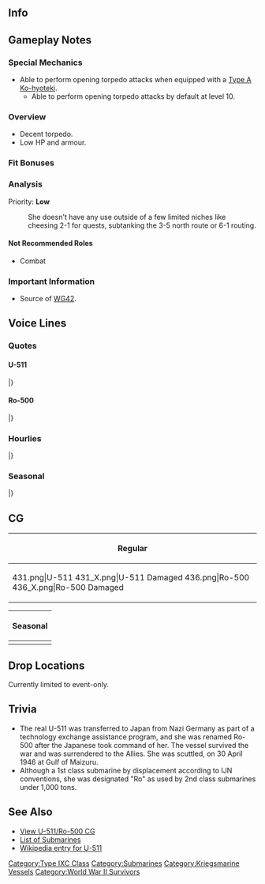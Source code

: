 ==Info==
{{KanmusuInfo|ID=231}}
{{KanmusuInfo|ID=231a}}
{{KanmusuInfo|ID=236}}

==Gameplay Notes==
===Special Mechanics===
* Able to perform opening torpedo attacks when equipped with a [[Type A Ko-hyoteki]].
** Able to perform opening torpedo attacks by default at level 10.

===Overview===
* Decent torpedo.
* Low HP and armour.

===Fit Bonuses===
{{:{{BASEPAGENAME}}/Equipment Bonuses}}

===Analysis===
Priority: '''Low'''

: She doesn't have any use outside of a few limited niches like cheesing 2-1 for quests, subtanking the 3-5 north route or 6-1 routing. 

====Not Recommended Roles====
* Combat

===Important Information===
* Source of [[WG42]]. <U-511>

==Voice Lines==
===Quotes===
====U-511====
{{ShipquoteHeader}}
{{ShipquoteKai
|scenario = Introduction
|origin = ドイツ海軍所属、潜水艦U-511です。ユーとお呼びください。少し遠出してきました。よろしくお願い致します。
|translation = I'm the Kriegsmarine submarine, U-511. Please call me Yuu. I've come from pretty far away. Please take good care of me.
|audio = U-511-Introduction.ogg
}}
{{ShipquoteKai
|scenario = Library
|origin = ドイツ海軍のUボート、潜水艦U-511……です。
頑張って、ここまで来ました。 
皆と仲良くなれたら…いいなって…ここの文化に馴染めたらいいなって…思います。
|translation = I'm the Kriegsmarine submarine... U-511.
I did my best to come all the way here.
I think... it'd be good if I can get along with everyone... and also... adapt to the culture here.
|audio = U-511-Library.ogg
}}
{{ShipquoteKai
|scenario = Secretary 1
|origin = Guten morgen。
|translation = Good morning.
|audio = U-511-Secretary_1.ogg
}}
{{ShipquoteKai
|scenario = Secretary 2
|origin = 知ってる…それ、この艦隊の挨拶でしょ？変わってるね。
|translation = I know... That's, the greeting this fleet uses right? It's different.
|audio = U-511-Secretary_2.ogg
}}
{{ShipquoteKai
|scenario = Secretary 3
|origin = 郷に入っては郷に従えって聞いたけど…まぁ…どうなのかなって
|translation = I've been told "When in Rome do as the Romans do" but... Well... What should I do?<ref>"郷に入っては郷に従え" literally means "Submit to the town you're in". A saying meaning "follow the customs of the place you are at".</ref>
|audio = U-511-Secretary_3.ogg
}}
{{ShipquoteKai
|scenario = Secretary Idle
|origin = ユー…なんか間違えたかな…大丈夫かな…不安…ちゃんと出来てる…かな…
|translation = Did I... do something wrong? ...Is everything alright? I'm... not sure if I can do it... properly...
|audio = U-511-Idle.ogg
}}
{{ShipquoteKai
|scenario = Secretary Idle
|kai = yes
|origin = Ad…提督。ゆう…ちゃんと出来てる…ですか？そう…　…Danke！
|translation = Ad... Admiral. Did... I do it properly...? Is that so... Thanks!
|audio = U-511Kai-Idle.ogg
}}
{{ShipquoteKai
|scenario = Secretary (Married)
|origin = Admir…じゃなかった。っと…提督、いつもありがとう…です。
|translation = Admir... No wait. Ad... Admiral, thanks... for everything.
|audio = U-511-Wedding_Line.ogg
}}
{{ShipquoteKai
|scenario = Wedding
|origin = Admiral…どうしたの？この指輪…ゆーに？Da-、danke…そ、その…Danke！
|translation = Admiral... what's wrong? Is this ring for... me? Th-thanks... U-ummm... Thanks!
|audio = U-511-Wedding.ogg
}}
{{ShipquoteKai
|scenario = Player's Score
|origin = 状況報告…かな？わかった…
|translation = You want... a status report? I understand...
|audio = U-511-Looking_At_Scores.ogg
}}
{{ShipquoteKai
|scenario = Joining the Fleet
|origin = ユー…出撃します。
|translation = I'm... sortieing.
|audio = U-511-Joining_A_Fleet.ogg
}}
{{ShipquoteKai
|scenario = Equipment 1
|origin = 改装…うん…Danke
|translation = A remodel... Yeah... Thanks.
|audio = U-511-Equipment_1.ogg
}}
{{ShipquoteKai
|scenario = Equipment 2
|origin = Danke…ありがとう…あってる？
|translation = Thanks... Thanks... Was that right?
|audio = U-511-Equipment_2.ogg
}}
{{ShipquoteKai
|scenario = Equipment 3
|origin = 見たことある艦もいる…気のせいかな？
|translation = I feel like there's a ship I've seen before... Was it my imagination?
|audio = U-511-Equipment_3.ogg
}}
{{ShipquoteKai
|scenario = Supply
|origin = Danke。
|translation = Thanks.
|audio = U-511-Supply.ogg
}}
{{ShipquoteKai
|scenario = Docking (Minor Damage)
|origin = 少し休ませて…
|translation = Let me rest a while...
|audio = U-511-Docking_Minor.ogg
}}
{{ShipquoteKai
|scenario = Docking (Major Damage)
|origin = 一杯休ませて…Gute Nacht.
|translation = Let me rest a lot... Good night.
|audio = U-511-Docking_Major.ogg
}}
{{ShipquoteKai
|scenario = Construction
|origin = 新しい仲間みたい。
|translation = Looks like a new comrade.
|audio = U-511-Construction.ogg
}}
{{ShipquoteKai
|scenario = Returning from Sortie
|origin = 艦隊が戻ってきたよ。
|translation = The fleet has returned.
|audio = U-511-Returning_From_Sortie.ogg
}}
{{ShipquoteKai
|scenario = Starting a Sortie
|origin = 潜水艦隊、出撃しますね。
|translation = The submarine flotilla is sortieing.
|audio = U-511-Starting_A_Sortie.ogg
}}
{{ShipquoteKai
|scenario = Starting a Battle
|origin = 敵艦隊発見です…Feuer！
|translation = Enemy fleet spotted... Fire!
|audio = U-511-Battle_Start.ogg
}}
{{ShipquoteKai
|scenario = Attack
|origin = ユーは、負けません！
|translation = I won't lose!
|audio = U-511-Attack.ogg
}}
{{ShipquoteKai
|scenario = Night Battle Attack 
|origin = いろいろあるんです。いろいろ。
|translation = There's all sorts. All sorts.
|audio = U-511-Night_Attack.ogg
}}
{{ShipquoteKai
|scenario = Night Battle
|origin = 夜の戦いです…負けません！
|translation = I won't lose... in night battles!
|audio = U-511-Night_Battle.ogg
}}
{{ShipquoteKai
|scenario = MVP
|origin = ユーが一番…？Danke…わかった。もっと頑張るね
|translation = I'm number one...? Thanks... I understand. I'll work even harder.
|audio = U-511-MVP.ogg
}}
{{ShipquoteKai
|scenario = Minor Damage 1
|origin = っ！？痛い…
|translation = Wha!? That hurts...
|audio = U-511-Minor_Damage_1.ogg
}}
{{ShipquoteKai
|scenario = Minor Damage 2
|origin = あぁああ…とても…痛い…
|translation = Aaaah... It really... hurts...
|audio = U-511-Minor_Damage_2.ogg
}}
{{ShipquoteKai
|scenario = Major Damage
|origin = やられました…ちょっと良くないです…ユー…浮上したい…気もします…
|translation = They got me... This isn't good... I feel... like... surfacing...
|audio = U-511-Major_Damage.ogg
}}
{{ShipquoteKai
|scenario = Sunk
|origin = もう…浮上できません…故郷…舞鶴…もう一度、帰りたい…な…
|translation = I can't... surface anymore... My hometown... Maizuru... I want to return there one last time...<ref>Maizuru was her home port when in Japan.</ref>
|audio = U-511-Sunk.ogg
}}
|} <references/>

{{clear}}

====Ro-500====
{{ShipquoteHeader}}
{{ShipquoteKai
|scenario = Introduction
|origin = UボートU-511改め呂号第500潜水艦です。ユーちゃん改めろーちゃんです！提督？よろしくお願いしまーす
|translation = I'm the upgraded U-boat U-511, Ro-type submarine, Ro-500. Yuu-chan has upgraded to Ro-chan! Admiral? Please take good care of me.
|audio = RO-500-Introduction.ogg
}}
{{ShipquoteKai
|scenario = Library
|origin = ドイツ海軍のUボート、U-511を日本海軍式に改装して運用した、呂号第500潜水艦です。
舞鶴を母港として運用されました。
実戦には出なかったんだけど、対潜部隊の訓練などで活躍しました、はい！
|translation = I'm Ro-500, a Kriegsmarine U-boat that was remodelled for use by the Imperial Japanese Navy.
I operated from my home port of Maizuru.
Yes, I didn't participate in real battles but I trained hard with the anti-submarine squads!
|audio = RO-500-Library.ogg
}}
{{ShipquoteKai
|scenario = Secretary 1
|origin = ろーちゃんです！はい！
|translation =  Yes! I'm Ro-chan!
|audio = RO-500-Secretary_1.ogg
}}
{{ShipquoteKai
|scenario = Secretary 2
|origin = はい！日本語大分上達しました！頑張りました　はい！
|translation = Yes! My Japanese has improved a lot! Yes, I worked very hard!
|audio = RO-500-Secretary_2.ogg
}}
{{ShipquoteKai
|scenario = Secretary 3
|origin = えっと・・・提督？それ本当は挨拶じゃないですよね？ダメ・・・ですよね？ねぇ？ねぇ！？
|translation = Ummm... Admiral? That's not really a greeting is it? You can't do that... alright? Right? Right!?
|audio = RO-500-Secretary_3.ogg
}}
{{ShipquoteKai
|scenario = Secretary Idle
|origin = 対潜部隊との訓練もいいけど、大事な実戦にも出てみたい！　ねぇ、提督？　聞いてる？　むー、聞いてなーい！
|translation = Training with the anti-submarine squads is fine, but I want to take part in an important battle! Hey, Admiral? Are you listening? Humph, you're not listening!
|audio = RO-500-Idle.ogg
}}
{{ShipquoteKai
|scenario = Secretary (Married)
|origin = 提督、Guten Tag…ぇ、あ、これ？　うん、ハっちゃんのために焼いてみたの、シュトーレン…食べてみる？　はい♪
|translation = Good day Admiral... Eh, ah, this? Yup, I tried baking some Stollen for Hacchan... Want some? Yes♪<ref>[https://en.wikipedia.org/wiki/Stollen Stollen] is a traditional German fruit cake typically served during Christmas. Hacchan is referring to [[I-8]].</ref>
|audio = RO-500-Wedding_Line.ogg
}}
{{ShipquoteKai
|scenario = Wedding
|origin = 提督、ろーちゃんにご用？　この指輪って・・・d、danke！・・・じゃない・・・あっありがとう。提督、ハネムーンは舞鶴ね♪
|translation = Did you need me, Admiral? This ring is... Th, thanks! ...No wait... Th... Thank you. We're having our honeymoon in Maizuru right Admiral♪
|audio = RO-500-Wedding.ogg
}}
{{ShipquoteKai
|scenario = Player's Score
|origin = 提督、状況報告、見たいですか？わっかりましたー！
|translation = You want to see the situation report, Admiral? I got it~!
|audio = RO-500-Looking_At_Scores.ogg
}}
{{ShipquoteKai
|scenario = Joining the Fleet
|origin = 呂号潜水艦！出撃します！　
|translation = Ro-type submarine! Sortieing!
|audio = RO-500-Joining_A_Fleet.ogg
}}
{{ShipquoteKai
|scenario = Equipment 1
|origin = Danke、ちがった、ありがとうございます！ヘヘヘ、合ってるでしょ？
|translation = Thanks, no wait, thank you very much! Hehehe, I got it right?
|audio = RO-500-Equipment_1.ogg
}}
{{ShipquoteKai
|scenario = Equipment 2
|origin = これはうれしい・・・ですって！Danke！Danke！
|translation = I'm so... happy for this! Thanks! Thanks!
|audio = RO-500-Equipment_2.ogg
}}
{{ShipquoteKai
|scenario = Equipment 3
|origin = ふふーん！Danke・・・です！
|translation = Fufun~ Thanks...!
|audio = RO-500-Equipment_3.ogg
}}
{{ShipquoteKai
|scenario = Supply
|origin = 補給助かりますって Danke！
|translation = The resupply helps, thanks!
|audio = RO-500-Supply.ogg
}}
{{ShipquoteKai
|scenario = Docking (Minor Damage)
|origin = 少し休みますって
|translation = I'll go rest a little.
|audio = RO-500-Docking_Minor.ogg
}}
{{ShipquoteKai
|scenario = Docking (Major Damage)
|origin = 舞鶴の温泉また行きたいな・・・提督連れて行って欲しいかもー・・・って
|translation = I want to go to Maizuru's hot springs again... I hope you can take me there Admiral...
|audio = RO-500-Docking_Major.ogg
}}
{{ShipquoteKai
|scenario = Construction
|origin = 新しい艦娘、来ますって。
|translation = A new ship girl has arrived.
|audio = RO-500-Construction.ogg
}}
{{ShipquoteKai
|scenario = Returning from Sortie
|origin = 作戦完了。お疲れ様ですって！
|translation = Mission accomplished. Thank you for your hard work!
|audio = RO-500-Returning_From_Sortie.ogg
}}
{{ShipquoteKai
|scenario = Starting a Sortie
|origin = 潜水艦隊！ろーちゃんの後についてきて！艦隊！はっしーん！
|translation = Submarine flotilla! Follow behind me! Fleet! Launch!
|audio = RO-500-Starting_A_Sortie.ogg
}}
{{ShipquoteKai
|scenario = Starting a Battle
|origin = 敵艦発見！さぁっいきます！てー！
|translation = Enemy fleet spotted! Come, let's go! Fire~!
|audio = RO-500-Battle_Start.ogg
}}
{{ShipquoteKai
|scenario = Attack
|origin =Bismarck姉さんやEugenzさんのようにはいかないけど。。。ローちゃん頑張るって！ 
|translation = I'm not like Bismarck nee-san or Eugen-san but... I'll do my best!
|audio = RO-500-Attack.ogg
}}
{{ShipquoteKai
|scenario = Night Battle Attack 
|origin = てー、てー！　酸素魚雷って…すっごい！
|translation = Fire, fire! Oxygen torpedoes are... amazing!
|audio = RO-500-Night_Attack.ogg
}}
{{ShipquoteKai
|scenario = Night Battle
|origin = 夜ですって！がんばるーがるるー
|translation = It's night! I'll do my best~ Grrwar<ref>"がるる" is the onomatopoeia for growling.</ref>
|audio = RO-500-Night_Battle.ogg
}}
{{ShipquoteKai
|scenario = MVP
|origin = えっ？ろーちゃんが一番ですか？danke！ですって！はっちゃんに自慢しよーっと！
|translation = Eh? I'm the best? Thanks! I'm going to brag to Hacchan!
|audio = RO-500-MVP.ogg
}}
{{ShipquoteKai
|scenario = Minor Damage 1
|origin = ひゃぁっ！？うぅ・・
|translation = Hyah!? Owwww...
|audio = RO-500-Minor_Damage_1.ogg
}}
{{ShipquoteKai
|scenario = Minor Damage 2
|origin = やだやだ！もー！
|translation = No no! Man~!
|audio = RO-500-Minor_Damage_2.ogg
}}
{{ShipquoteKai
|scenario = Major Damage
|origin = うっ・・・やられちゃった・・・まだ大丈夫だけど・・・一度帰りたーい！
|translation = Ugh... They got me... I'm still fine but... I want to go home!
|audio = RO-500-Major_Damage.ogg
}}
{{ShipquoteKai
|scenario = Sunk
|origin = やだ。。。やだよ。。。冷たい。。。冷たいし。。。暗い。。。
|translation = No... No... It's cold... So cold... And dark...
|audio = RO-500-Sunk.ogg
}}
|} <references/>

{{clear}}

===Hourlies===
{{ShipquoteHeader | type = hourly}}
{{ShipquoteKai
|scenario = 00:00 
|origin = 提督お疲れ様・・・ですって！今日はこのろーちゃんが秘書艦を務めますって！よろしくおねがいしまーす
|translation = Thanks for your hard work Admiral! I'll be your secretary today! Please take good care of me.
|audio = RO-500-00.ogg
}}
{{ShipquoteKai
|scenario = 01:00 
|origin = 提督！マルヒトマルマル・・・これでいい？うんっ！danke
|translation = Admiral! 0100... is this fine? Yup! Thanks.
|audio = RO-500-01.ogg
}}
{{ShipquoteKai
|scenario = 02:00 
|origin = 提督！マルフタマルマル！え・・・なんかちがう？んー・・・やっぱり？　んー・・・
|translation = Admiral! 0200! Eh... Something feels off? Hmmm... Really? Hmmm...
|audio = RO-500-02.ogg
}}
{{ShipquoteKai
|scenario = 03:00 
|origin = マルサンマルマル　提督！こっちのほうがいい・・・かなって！・・・そう？よーし！
|translation = 0300, Admiral! I think this way... is better! Right? Alright!
|audio = RO-500-03.ogg
}}
{{ShipquoteKai
|scenario = 04:00 
|origin = マルヨンマルマル　提督！・・・ちょっと眠くなってきたけど・・・ろーちゃんがんばるって！はい！
|translation = 0400, Admiral! ...I'm a little sleepy but... I'll do my best! Yes!
|audio = RO-500-04.ogg
}}
{{ShipquoteKai
|scenario = 05:00 
|origin = マルゴーマルマル 提督！Guten Morgen！朝ですって！朝！
|translation = 0500, Admiral! Good morning! It's morning now! Morning!
|audio = RO-500-05.ogg
}}
{{ShipquoteKai
|scenario = 06:00 
|origin = マルロクマルマル　みんな起きてー Guten Morgen Guten Morgen
|translation = 0600. Wake up everyone~. Good morning, good morning.
|audio = RO-500-06.ogg
}}
{{ShipquoteKai
|scenario = 07:00 
|origin = マルナナマルマル　提督！朝食はどうするって？パンとチーズでいいよね？はい！いただき・・・まーす！
|translation = 0700, Admiral! What do you want for breakfast? Is bread and cheese fine? Yes! Thanks... for the food!
|audio = RO-500-07.ogg
}}
{{ShipquoteKai
|scenario = 08:00 
|origin = マルハチマルマル　提督！え？朝食足りなかったって。うあー・・・ごめんなさいです・・・提督・・・うぅ・・・
|translation = 0800, Admiral! Eh? Breakfast wasn't enough you say. Oh... I'm sorry... Admiral... Uuu...
|audio = RO-500-08.ogg
}}
{{ShipquoteKai
|scenario = 09:00 
|origin = マルキュウマルマル　提督！伊号潜水艦のみんなと潜る約束してるんだって！楽しみ・・・はい！
|translation = 0900, Admiral! I promised to go on a dive with the I-type submarines! Yes... I'm looking forward to it!
|audio = RO-500-09.ogg
}}
{{ShipquoteKai
|scenario = 10:00 
|origin = ヒトマルマルマル　あっ、 はっちゃん！やっほー！でっちもイクも　Guten Morgen。ん？・・・でっち・・・何怒ってんの？　ふぇ？
|translation = 1000... Ah, Hacchan! Yoohoo! Good morning to you too Decchi and Iku. Hmm? ...Why are you angry Decchi? Huuh?<ref>She thinks that [[I-58|I-58's]] name is "Decchi".</ref>
|audio = RO-500-10.ogg
}}
{{ShipquoteKai
|scenario = 11:00 
|origin = ヒトヒトマルマル　提督！伊号のみんなとの潜水楽しかったって！はい！
|translation = 1100, Admiral! I had so much fun with the I-type subs! Yes!
|audio = RO-500-11.ogg
}}
{{ShipquoteKai
|scenario = 12:00 
|origin = ヒトフタマルマル　昼食何にする？提督？困ったときはマミーヤ行く？・・・はい！
|translation = 1200. What do you want for lunch? Admiral? When in doubt go to Mamiya's? ...Yes!
|audio = RO-500-12.ogg
}}
{{ShipquoteKai
|scenario = 13:00 
|origin = ヒトサンマルマル　マミーヤの昼食はおいしいって。ビスマルク姉さんもガンガン食べてたねー・・・ね？
|translation = 1300. Mamiya's lunch was delicious. Bismarck nee-san was also eating with gusto... right?
|audio = RO-500-13.ogg
}}
{{ShipquoteKai
|scenario = 14:00 
|origin = ヒトヨンマルマル　提督！午後はどうするって？オリョール？それともバシー？どうしよっか？ね？
|translation = 1400, Admiral! What should we do this afternoon? Orel? Or Bashi? What should we do? Hey?<ref>Orel refers to [[http://en.kancollewiki.net/wiki/World_2#World_2-3:_.E6.9D.B1.E9.83.A8.E3.82.AA.E3.83.AA.E3.83.A7.E3.83.BC.E3.83.AB.E6.B5.B7_Eastern_Orel_Bay|2-3]] and Bashi refers to [[http://en.kancollewiki.net/wiki/World_2#World_2-2:_.E3.83.90.E3.82.B7.E3.83.BC.E5.B3.B6.E6.B2.96_Bashi_Island|2-2]].</ref>
|audio = RO-500-14.ogg
}}
{{ShipquoteKai
|scenario = 15:00 
|origin = ヒトゴーマルマル　あっマックスー！どこ行きますーって！ふんふんっ・・・いってらっしゃーい！
|translation = 1500. Ah Max! Where are you going! Fufun~... Have a safe trip!<ref>Referring to [[Z3]] (Max Schultz).</ref>
|audio = RO-500-15.ogg
}}
{{ShipquoteKai
|scenario = 16:00 
|origin = ヒトロクマルマル　マル・ユー！はい！マル・ユー！あっ・・・なんで逃げちゃうの？って・・・マル・ユー！？
|translation = 1600! Maruyu! Yes! Maruyu! Ah, why are you running away? Hey, Maruyu!?
|audio = RO-500-16.ogg
}}
{{ShipquoteKai
|scenario = 17:00 
|origin = ヒトナナマルマル　提督！もう夕暮れになってしまったって
|translation = 1700, Admiral! It's already evening.
|audio = RO-500-17.ogg
}}
{{ShipquoteKai
|scenario = 18:00 
|origin = ヒトハチマルマル　夕食時間です提督！どうしよどうしよ・・・何食べたいですって？
|translation = 1800. It's dinnertime, Admiral! What should we do... What do you want to eat?
|audio = RO-500-18.ogg
}}
{{ShipquoteKai
|scenario = 19:00 
|origin = ヒトキューマルマル　レーベちゃん何それ？Kaltes essen？！ライ麦パンにソーセージとハム！おいしそぉー・・・いいの！？
|translation = 1900. What's that, Lebe-chan? Cold food? Rye bread, sausage and ham! It's delicious... I can have some!?<ref>Reffering to [[Z1]] (Leberecht Maass).</ref>
|audio = RO-500-10.ogg
}}
{{ShipquoteKai
|scenario = 20:00 
|origin = フタマルマルマル・・・レーベちゃんの差し入れおいしかったって！提督！ろーちゃんも大満足だって！　えへへ・・・
|translation = 2000... Rebe-chan's food was delicious! Admiral! I'm super satisfied now! Ehehe...
|audio = RO-500-20.ogg
}}
{{ShipquoteKai
|scenario = 21:00 
|origin = フタヒトマルマル　提督！それ何々？ビールとは違うの？発泡・・・うぅ・・・なんか難しそう・・・見た目ビールだって
|translation = 2100, Admiral! What's that? It's not beer? Happou... Umm... It's hard to tell... It looks like beer.<ref>Referring to [https://en.wikipedia.org/wiki/Happoshu Happoushu].</ref>
|audio = RO-500-21.ogg
}}
{{ShipquoteKai
|scenario = 22:00 
|origin = フタフタマルマル　提督！どうせだったら本当にドイツビールどうですか？確か何本か残って・・・いませんでした・・・
|translation = 2200, Admiral! How about some real German beer? I think we have a few bottles left... They're all gone...
|audio = RO-500-22.ogg
}}
{{ShipquoteKai
|scenario = 23:00 
|origin = フタサンマルマル　提督！今日も・・・本当にお疲れ様でしたって！また明日も頑張りましょー！って・・・Gute Nacht
|translation = 2300, Admiral! Thank you so much for your hard work today! Let's do our best tomorrow! ...Good night.
|audio = RO-500-23.ogg
}}
|} <references/>

{{clear}}

===Seasonal===
{{SeasonalHeaderOld}}
{{SeasonalQuote
|scenario = [[Seasonal/Second_Anniversary|2nd Anniversary]]
|origin =おめでとう、アドミラル、ユウもお祝いします。
|translation =	Congratulations, Admiral. I’ll celebrate with you.
|audio =231_U-511 _2ndAnniv.mp3
|notes = As U-511
}}
{{SeasonalQuote
|scenario = [[Seasonal/Second_Anniversary|2nd Anniversary]]
|origin =提督、やったね！今日はお祭りだね！ろーちゃんも嬉しいって、はい！
|translation =	We did it, Admiral! Today is a celebration! I’m happy too, yes!
|audio =236_Ro-500 _2ndAnniv.mp3
|notes = As Ro-500
}}
{{SeasonalQuote
|scenario = [[Seasonal/Early_Summer_Season_Update|Early Summer 2015]]
|origin = 暑くなってきたぁ～提督！提督も水着になるって。見たいって！
|translation =	It’s gotten hot, Admiral! You should wear a swimsuit too, Admiral. I wanna see!
|audio = Ro-500_Early_Summer_HQ.ogg
|notes =
}}
{{SeasonalQuote
|scenario = [[Seasonal/Mid_Summer_Season_Update|Midsummer 2015]]
|origin = 夏が来たって～、泳ぐって～、どぼ～ん！どぼ～ん！しおいが言ってたって！
|translation =	“Summer is here~ I’m going for a swim~ *Splash*! *Splash*!!” That’s what Shioi said!
|audio = RO-500_Mid_Summer.ogg
|notes =
}}
{{SeasonalQuote
|scenario = [[Seasonal/Christmas_2015|Christmas 2015]]
|origin = ユーも今日は楽しい。Bismarck姉さんも楽しそう！でも…食べすぎかも。
|translation =	I’m having fun today. Bismarck-neesan looks like she’s having fun too! But… I think I ate too much.
|audio = U-511_Christmas_2015_Sec1.ogg
|notes =U-511
}}
{{SeasonalQuote
|scenario = [[Seasonal/Christmas_2015|Christmas 2015]]
|origin = Frohe Weihnachten! 提督、この七面鳥おいしいって！
|translation =	Merry Christmas! This turkey is delicious, Admiral!
|audio = Ro-500_Christmas_2015_Sec1.ogg
|notes =Ro-500
}}
{{SeasonalQuote
|scenario = [[Seasonal/Setsubun_2016|Setsubun 2016]]
|origin = Eugenさんから聞いたんだ。セッツブーン！大切な文化！
|translation =	I heard about this from Eugen. Settsubuun! It’s an important festival!
|audio = Ro_500_Setsubun_2016_Sec1.ogg
|notes = 
}}
{{SeasonalQuote
|scenario = [[Seasonal/Coming_of_Spring_2016|Spring 2016]]
|origin = 提督、提督、春だって。この季節、ロちゃん好きかもって。
|translation =	Admiral, Admiral, it’s spring. I think I like this season.
|audio = Ro-500_Spring_2016_Sec1.mp3
|notes = 
}}
|}<references/>

{{clear}}

==CG==
{| class="mw-collapsible mw-collapsed wikitable" style="width: 100%;"
!Regular
|-
|<gallery>
431.png|U-511
431_X.png|U-511 Damaged
436.png|Ro-500
436_X.png|Ro-500 Damaged
</gallery>
|}

{| class="mw-collapsible mw-collapsed wikitable" style="width: 100%;"
!Seasonal
|-
|<gallery>
Kanmusu231Midsummer2017.png|[[Seasonal/Summer_2017|U-511 Summer 2017]]
Kanmusu231Midsummer2017dmg.png||[[Seasonal/Summer_2017|U-511 Summer 2017 Damaged]]
Kanmusu236Midsummer2017.png|[[Seasonal/Summer_2017|Ro-500 Summer 2017]]
Kanmusu236Midsummer2017dmg.png||[[Seasonal/Summer_2017|Ro-500 Summer 2017 Damaged]]
</gallery>
|}

==Drop Locations==
Currently limited to event-only.

==Trivia==
* The real U-511 was transferred to Japan from Nazi Germany as part of a technology exchange assistance program, and she was renamed Ro-500 after the Japanese took command of her. The vessel survived the war and was surrendered to the Allies. She was scuttled, on 30 April 1946 at Gulf of Maizuru.
* Although a 1st class submarine by displacement according to IJN conventions, she was designated "Ro" as used by 2nd class submarines under 1,000 tons.

==See Also==

*[[{{PAGENAMEE}}/Gallery|View U-511/Ro-500 CG]]
*[[EliteSS|List of Submarines]]
*[http://en.wikipedia.org/wiki/German_submarine_U-511 Wikipedia entry for U-511]
{{Shiplist}}

[[Category:Type IXC Class]]
[[Category:Submarines]]
[[Category:Kriegsmarine Vessels]]
[[Category:World War II Survivors]]